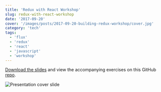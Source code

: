 ```yaml
---
title: 'Redux with React Workshop'
slug: redux-with-react-workshop
date: '2017-09-20'
cover: '/images/posts/2017-09-20-building-redux-workshop/cover.jpg'
category: 'tech'
tags:
  - 'flux'
  - 'redux'
  - 'react'
  - 'javascript'
  - 'workshop'
---
```


[Download the slides](http://jas.link/building-redux-connecttech-2017) and view the accompanying exercises on this GitHub [repo](http://jas.link/building-redux-connecttech-2017-repo).

![Presentation cover slide](./presentation-cover-slide.jpg)
